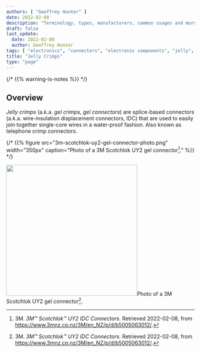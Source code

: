 ```yaml
---
authors: [ "Geoffrey Hunter" ]
date: 2022-02-08
description: "Terminology, types, manufacturers, common usages and more info on jelly crimps."
draft: false
last_update:
  date: 2022-02-08
  author: Geoffrey Hunter
tags: [ "electronics", "connectors", "electronic components", "jelly", "gel", "crimps", "IDC", "wire", "insulation", "displacement", "telephone", "3M", "UY2", "Scotchlok" ]
title: "Jelly Crimps"
type: "page"
---
```



{/* {{% warning-is-notes %}} */}
<WarningIsNotes />

## Overview

_Jelly crimps_ (a.k.a. _gel crimps_, _gel connectors_) are splice-based connectors (a.k.a. wire-insulation displacement connectors, IDC) that are used to easily join together single-core wires in a water-proof fashion. Also known as telephone crimp connectors.

{/* {{% figure src="3m-scotchlok-uy2-gel-connector-photo.png" width="350px" caption="Photo of a 3M Scotchlok UY2 gel connector[^bib-3m-scotchlok-uy2]." %}} */}

<Image src={n_3m_scotchlok_uy2_gel_connector_photo} width="350">Photo of a 3M Scotchlok UY2 gel connector[^bib-3m-scotchlok-uy2].</Image>

[^bib-3m-scotchlok-uy2]:  3M. _3M™ Scotchlok™ UY2 IDC Connectors_. Retrieved 2022-02-08, from https://www.3mnz.co.nz/3M/en_NZ/p/d/b5005063012/.
